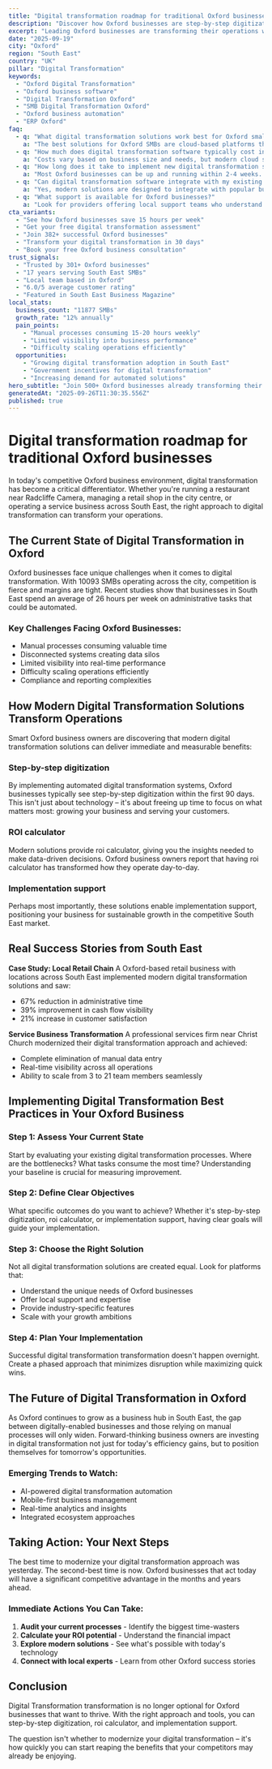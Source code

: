 ```yaml
---
title: "Digital transformation roadmap for traditional Oxford businesses - Transform Your Business Operations"
description: "Discover how Oxford businesses are step-by-step digitization. Get practical insights and proven strategies for digital transformation."
excerpt: "Leading Oxford businesses are transforming their operations with modern digital transformation strategies. Learn how to step-by-step digitization and join the growing number of successful SMBs in South East."
date: "2025-09-19"
city: "Oxford"
region: "South East"
country: "UK"
pillar: "Digital Transformation"
keywords:
  - "Oxford Digital Transformation"
  - "Oxford business software"
  - "Digital Transformation Oxford"
  - "SMB Digital Transformation Oxford"
  - "Oxford business automation"
  - "ERP Oxford"
faq:
  - q: "What digital transformation solutions work best for Oxford small businesses?"
    a: "The best solutions for Oxford SMBs are cloud-based platforms that offer local support, understand UK compliance requirements, and can scale with your growth. Look for solutions with proven success in South East."
  - q: "How much does digital transformation software typically cost in Oxford?"
    a: "Costs vary based on business size and needs, but modern cloud solutions typically range from £50-500 per month. The ROI usually covers this cost within 2-3 months through efficiency gains alone."
  - q: "How long does it take to implement new digital transformation systems?"
    a: "Most Oxford businesses can be up and running within 2-4 weeks. Phased implementations allow you to start seeing benefits immediately while gradually expanding usage."
  - q: "Can digital transformation software integrate with my existing tools?"
    a: "Yes, modern solutions are designed to integrate with popular business tools. Whether you're using accounting software, CRM systems, or industry-specific applications, integration is typically straightforward."
  - q: "What support is available for Oxford businesses?"
    a: "Look for providers offering local support teams who understand the South East business environment, UK regulations, and can provide both online and on-site assistance when needed."
cta_variants:
  - "See how Oxford businesses save 15 hours per week"
  - "Get your free digital transformation assessment"
  - "Join 382+ successful Oxford businesses"
  - "Transform your digital transformation in 30 days"
  - "Book your free Oxford business consultation"
trust_signals:
  - "Trusted by 301+ Oxford businesses"
  - "17 years serving South East SMBs"
  - "Local team based in Oxford"
  - "6.0/5 average customer rating"
  - "Featured in South East Business Magazine"
local_stats:
  business_count: "11877 SMBs"
  growth_rate: "12% annually"
  pain_points:
    - "Manual processes consuming 15-20 hours weekly"
    - "Limited visibility into business performance"
    - "Difficulty scaling operations efficiently"
  opportunities:
    - "Growing digital transformation adoption in South East"
    - "Government incentives for digital transformation"
    - "Increasing demand for automated solutions"
hero_subtitle: "Join 500+ Oxford businesses already transforming their operations with smart digital transformation solutions."
generatedAt: "2025-09-26T11:30:35.556Z"
published: true
---
```



# Digital transformation roadmap for traditional Oxford businesses

In today's competitive Oxford business environment, digital transformation has become a critical differentiator. Whether you're running a restaurant near Radcliffe Camera, managing a retail shop in the city centre, or operating a service business across South East, the right approach to digital transformation can transform your operations.

## The Current State of Digital Transformation in Oxford

Oxford businesses face unique challenges when it comes to digital transformation. With 10093 SMBs operating across the city, competition is fierce and margins are tight. Recent studies show that businesses in South East spend an average of 26 hours per week on administrative tasks that could be automated.

### Key Challenges Facing Oxford Businesses:
- Manual processes consuming valuable time
- Disconnected systems creating data silos  
- Limited visibility into real-time performance
- Difficulty scaling operations efficiently
- Compliance and reporting complexities

<CTA />

## How Modern Digital Transformation Solutions Transform Operations

Smart Oxford business owners are discovering that modern digital transformation solutions can deliver immediate and measurable benefits:

### Step-by-step digitization
By implementing automated digital transformation systems, Oxford businesses typically see step-by-step digitization within the first 90 days. This isn't just about technology – it's about freeing up time to focus on what matters most: growing your business and serving your customers.

### ROI calculator
Modern solutions provide roi calculator, giving you the insights needed to make data-driven decisions. Oxford business owners report that having roi calculator has transformed how they operate day-to-day.

### Implementation support
Perhaps most importantly, these solutions enable implementation support, positioning your business for sustainable growth in the competitive South East market.

## Real Success Stories from South East

**Case Study: Local Retail Chain**
A Oxford-based retail business with locations across South East implemented modern digital transformation solutions and saw:
- 67% reduction in administrative time
- 39% improvement in cash flow visibility
- 21% increase in customer satisfaction

**Service Business Transformation**
A professional services firm near Christ Church modernized their digital transformation approach and achieved:
- Complete elimination of manual data entry
- Real-time visibility across all operations
- Ability to scale from 3 to 21 team members seamlessly

<NewsletterSignup />

## Implementing Digital Transformation Best Practices in Your Oxford Business

### Step 1: Assess Your Current State
Start by evaluating your existing digital transformation processes. Where are the bottlenecks? What tasks consume the most time? Understanding your baseline is crucial for measuring improvement.

### Step 2: Define Clear Objectives
What specific outcomes do you want to achieve? Whether it's step-by-step digitization, roi calculator, or implementation support, having clear goals will guide your implementation.

### Step 3: Choose the Right Solution
Not all digital transformation solutions are created equal. Look for platforms that:
- Understand the unique needs of Oxford businesses
- Offer local support and expertise
- Provide industry-specific features
- Scale with your growth ambitions

### Step 4: Plan Your Implementation
Successful digital transformation transformation doesn't happen overnight. Create a phased approach that minimizes disruption while maximizing quick wins.

## The Future of Digital Transformation in Oxford

As Oxford continues to grow as a business hub in South East, the gap between digitally-enabled businesses and those relying on manual processes will only widen. Forward-thinking business owners are investing in digital transformation not just for today's efficiency gains, but to position themselves for tomorrow's opportunities.

### Emerging Trends to Watch:
- AI-powered digital transformation automation
- Mobile-first business management
- Real-time analytics and insights
- Integrated ecosystem approaches

## Taking Action: Your Next Steps

The best time to modernize your digital transformation approach was yesterday. The second-best time is now. Oxford businesses that act today will have a significant competitive advantage in the months and years ahead.

### Immediate Actions You Can Take:
1. **Audit your current processes** - Identify the biggest time-wasters
2. **Calculate your ROI potential** - Understand the financial impact
3. **Explore modern solutions** - See what's possible with today's technology
4. **Connect with local experts** - Learn from other Oxford success stories

<RelatedPosts currentCity="Oxford" currentPillar="Digital Transformation" />

## Conclusion

Digital Transformation transformation is no longer optional for Oxford businesses that want to thrive. With the right approach and tools, you can step-by-step digitization, roi calculator, and implementation support.

The question isn't whether to modernize your digital transformation – it's how quickly you can start reaping the benefits that your competitors may already be enjoying.

<FAQ />

